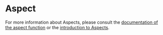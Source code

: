 <html devsite>
<head>
  <meta name="project_path" value="/_project.yaml">
  <meta name="book_path" value="/versions/6.5.0/_book.yaml">
</head>
<body>

<h1 class="page-title" id="modules.Aspect">Aspect</h1>

<!-- {% raw %} -->

For more information about Aspects, please consult the <a href="globals.html#aspect">documentation of the aspect function</a> or the <a href="https://bazel.build/versions/6.5.0/rules/aspects">introduction to Aspects</a>.



</body>
</html>

<!-- {% endraw %} -->
